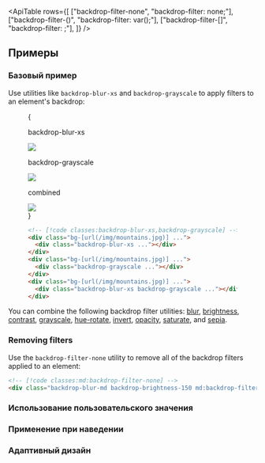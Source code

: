 

<ApiTable
  rows={[
    ["backdrop-filter-none", "backdrop-filter: none;"],
    ["backdrop-filter-(<custom-property>)", "backdrop-filter: var(<custom-property>);"],
    ["backdrop-filter-[<value>]", "backdrop-filter: <value>;"],
  ]}
/>

## Примеры

### Базовый пример

Use utilities like `backdrop-blur-xs` and `backdrop-grayscale` to apply filters to an element's backdrop:

<Figure>

<Example padding={false}>
  {
    <div className="flex scroll-p-8 justify-start overflow-scroll sm:block sm:overflow-visible">
      <div className="flex shrink-0 items-center justify-around gap-6 p-8 font-mono font-bold sm:gap-4">
        <div className="flex shrink-0 flex-col items-center">
          <p className="mb-3 text-center font-mono text-sm font-medium text-gray-500 dark:text-gray-400">
            backdrop-blur-xs
          </p>
          <div className="relative">
            <div className="absolute inset-6 size-20 bg-white/30 backdrop-blur-xs"></div>
            <img
              className="size-32 rounded-lg object-cover"
              src="https://images.unsplash.com/photo-1554629947-334ff61d85dc?ixid=MnwxMjA3fDB8MHxwaG90by1wYWdlfHx8fGVufDB8fHx8&ixlib=rb-1.2.1&auto=format&fit=crop&w=1000&h=1000&q=90"
            />
            <div className="absolute inset-0 rounded-lg ring-1 ring-black/10 ring-inset"></div>
          </div>
        </div>
        <div className="flex shrink-0 flex-col items-center">
          <p className="mb-3 text-center font-mono text-sm font-medium text-gray-500 dark:text-gray-400">
            backdrop-grayscale
          </p>
          <div className="relative">
            <div className="absolute inset-6 size-20 bg-white/30 backdrop-grayscale"></div>
            <img
              className="size-32 rounded-lg object-cover"
              src="https://images.unsplash.com/photo-1554629947-334ff61d85dc?ixid=MnwxMjA3fDB8MHxwaG90by1wYWdlfHx8fGVufDB8fHx8&ixlib=rb-1.2.1&auto=format&fit=crop&w=1000&h=1000&q=90"
            />
            <div className="absolute inset-0 rounded-lg ring-1 ring-black/10 ring-inset"></div>
          </div>
        </div>
        <div className="flex shrink-0 flex-col items-center">
          <p className="mb-3 text-center font-mono text-sm font-medium text-gray-500 italic dark:text-gray-400">
            combined
          </p>
          <div className="relative">
            <div className="absolute inset-6 size-20 bg-white/30 backdrop-blur-xs backdrop-grayscale"></div>
            <img
              className="size-32 rounded-lg object-cover"
              src="https://images.unsplash.com/photo-1554629947-334ff61d85dc?ixid=MnwxMjA3fDB8MHxwaG90by1wYWdlfHx8fGVufDB8fHx8&ixlib=rb-1.2.1&auto=format&fit=crop&w=1000&h=1000&q=90"
            />
            <div className="absolute inset-0 rounded-lg ring-1 ring-black/10 ring-inset"></div>
          </div>
        </div>
      </div>
    </div>
  }
</Example>

```html
<!-- [!code classes:backdrop-blur-xs,backdrop-grayscale] -->
<div class="bg-[url(/img/mountains.jpg)] ...">
  <div class="backdrop-blur-xs ..."></div>
</div>
<div class="bg-[url(/img/mountains.jpg)] ...">
  <div class="backdrop-grayscale ..."></div>
</div>
<div class="bg-[url(/img/mountains.jpg)] ...">
  <div class="backdrop-blur-xs backdrop-grayscale ..."></div>
</div>
```

</Figure>

You can combine the following backdrop filter utilities: [blur](/docs/backdrop-filter-blur), [brightness](/docs/backdrop-filter-brightness), [contrast](/docs/backdrop-filter-contrast), [grayscale](/docs/backdrop-filter-grayscale), [hue-rotate](/docs/backdrop-filter-hue-rotate), [invert](/docs/backdrop-filter-invert), [opacity](/docs/backdrop-filter-opacity), [saturate](/docs/backdrop-filter-saturate), and [sepia](/docs/backdrop-filter-sepia).

### Removing filters

Use the `backdrop-filter-none` utility to remove all of the backdrop filters applied to an element:

```html
<!-- [!code classes:md:backdrop-filter-none] -->
<div class="backdrop-blur-md backdrop-brightness-150 md:backdrop-filter-none"></div>
```

### Использование пользовательского значения

<UsingACustomValue utility="backdrop-filter" value="url('filters.svg#filter-id')" name="backdrop filter" />

### Применение при наведении

<TargetingSpecificStates
  property="backdrop-filter"
  defaultClass="backdrop-blur-sm"
  featuredClass="backdrop-filter-none"
/>

### Адаптивный дизайн

<ResponsiveDesign property="backdrop-filter" defaultClass="backdrop-blur-sm" featuredClass="backdrop-filter-none" />
